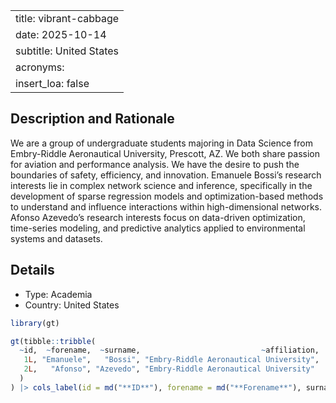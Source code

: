 
---
title: vibrant-cabbage
date: 2025-10-14
subtitle: United States
acronyms:
  insert_loa: false
---

## Description and Rationale

We are a group of undergraduate students majoring in Data Science from Embry-Riddle Aeronautical University, Prescott, AZ.
We both share passion for aviation and performance analysis. We have the desire to push the boundaries of safety, efficiency, and innovation.
Emanuele Bossi's research interests lie in complex network science and inference, specifically in the development of sparse regression models and optimization-based methods to understand and influence interactions within high-dimensional networks.
Afonso Azevedo's research interests focus on data-driven optimization, time-series modeling, and predictive analytics applied to environmental systems and datasets.

## Details

* Type: Academia
* Country: United States

```r
library(gt)

gt(tibble::tribble(
  ~id,  ~forename,  ~surname,                           ~affiliation,
   1L, "Emanuele",   "Bossi", "Embry-Riddle Aeronautical University",
   2L,   "Afonso", "Azevedo", "Embry-Riddle Aeronautical University"
  )
) |> cols_label(id = md("**ID**"), forename = md("**Forename**"), surname ~ md("**Surname**"), affiliation ~ md("**Affiliation**"))
```
